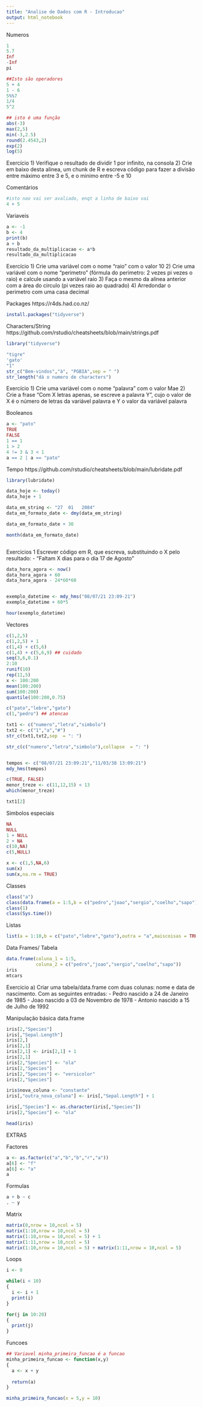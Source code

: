 ```yaml
---
title: "Analise de Dados com R - Introducao"
output: html_notebook
---
```


Numeros
```r
1
5.7
Inf
-Inf
pi
```


```r

##Isto são operadores
5 + 4
1 - 6
5%%7
1/4
5^2
```



```r

## isto é uma função
abs(-3)
max(2,5)
min(-3,2.5)
round(2.4543,2)
exp(2)
log(5)
```


Exercício
1) Verifique o resultado de dividir 1 por infinito, na consola
2) Crie em baixo desta alinea, um chunk de R e escreva código para fazer a divisão entre máximo entre 3 e 5, e o minimo entre -5 e 10 


Comentários
```r
#isto nao vai ser avaliado, enqt a linha de baixo vai
4 + 5 
```

Variaveis
```r
a <- -1
b <- 4
print(b)
a + b
resultado_da_multiplicacao <- a*b
resultado_da_multiplicacao
```

Exercício
1) Crie uma variável com o nome "raio" com o valor 10
2) Crie uma variável com o nome "perimetro" (fórmula do perimetro: 2 vezes pi vezes o raio) e calcule usando a variável raio
3) Faça o mesmo da alínea anterior com a área do circulo (pi vezes raio ao quadrado)
4) Arredondar o perimetro com uma casa decimal

Packages
https://r4ds.had.co.nz/
```r
install.packages("tidyverse")
```


Characters/String
https://github.com/rstudio/cheatsheets/blob/main/strings.pdf

```r
library("tidyverse")
```


```r
"tigre"
'gato'
"1"
str_c("Bem-vindos","à", "PGBIA",sep = " ")
str_length("dá o numero de characters")
```

Exercício 
1) Crie uma variável com o nome "palavra" com o valor Mae
2) Crie a frase "Com X letras apenas, se escreve a palavra Y", cujo o valor de X é o número de letras da variável palavra e Y o valor da variável palavra



Booleanos
```r
a <- "pato"
TRUE
FALSE
1 == 1
1 > 2
4 != 3 & 3 < 1
a == 2 | a == "pato"
```




Tempo
https://github.com/rstudio/cheatsheets/blob/main/lubridate.pdf
```r
library(lubridate)
```




```r
data_hoje <- today()
data_hoje + 1

data_em_string <- "27  01   2084"
data_em_formato_date <- dmy(data_em_string)

data_em_formato_date + 30

month(data_em_formato_date)



```

Exercicios 1
 Escrever código em R, que escreva, substituindo o X pelo resultado:
- "Faltam X dias para o dia 17 de Agosto"

```r
data_hora_agora <- now()
data_hora_agora + 60
data_hora_agora - 24*60*60


exemplo_datetime <- mdy_hms("08/07/21 23:09-21")
exemplo_datetime + 60*5

hour(exemplo_datetime)


```




Vectores
```r
c(1,2,5)
c(1,2,5) + 1
c(1,4) + c(5,6)
c(1,4) + c(5,6,9) ## cuidado
seq(3,6,0.1)
2:10
runif(10)
rep(11,5)
x <- 100:200
mean(100:200)
sum(100:200)
quantile(100:200,0.75)

c("pato","lebre","gato")
c(1,"pedro") ## atencao

txt1 <- c("numero","letra","simbolo") 
txt2 <- c("1","a","#") 
str_c(txt1,txt2,sep  = ": ")

str_c(c("numero","letra","simbolo"),collapse  = ": ")


tempos <- c("08/07/21 23:09:21","11/03/38 13:09:21")
mdy_hms(tempos)

c(TRUE, FALSE)
menor_treze <- c(11,12,15) < 13
which(menor_treze)

txt1[2]

```


Simbolos especiais
```r
NA 
NULL
1 + NULL
2 + NA
c(10,NA)
c(5,NULL)

x <- c(1,5,NA,6) 
sum(x)
sum(x,na.rm = TRUE)
```


Classes
```r
class("a")
class(data.frame(a = 1:5,b = c("pedro","joao","sergio","coelho","sapo")))
class(1)
class(Sys.time())
```

Listas
```r
list(a = 1:10,b = c("pato","lebre","gato"),outra = "a",maiscoisas = TRUE)
```


Data Frames/ Tabela
```r
data.frame(coluna_1 = 1:5,
           coluna_2 = c("pedro","joao","sergio","coelho","sapo"))
iris
mtcars
```

Exercicio 
a) Criar uma tabela/data.frame com duas colunas: nome e data de nascimento. Com as seguintes entradas:
- Pedro nascido a 24 de Janeiro de 1985 
- Joao nascido a 03 de Novembro de 1978
- Antonio nascido a 15 de Julho de 1992

Manipulação básica data.frame
```r
iris[2,"Species"]
iris[,"Sepal.Length"]
iris[2,]
iris[2,1]
iris[2,1] <- iris[2,1] + 1
iris[2,1]
iris[2,"Species"] <- "ola"
iris[2,"Species"]
iris[2,"Species"] <- "versicolor"
iris[2,"Species"]

iris$nova_coluna <- "constante"
iris[,"outra_nova_coluna"] <- iris[,"Sepal.Length"] + 1

iris[,"Species"] <- as.character(iris[,"Species"])
iris[2,"Species"] <- "ola"

head(iris)
```

EXTRAS

Factores
```r
a <- as.factor(c("a","b","b","r","a"))
a[6] <- "f"
a[6] <- "a"
a
```

Formulas
```r
a + b ~ c
. ~ y
```

Matrix
```r
matrix(0,nrow = 10,ncol = 5)
matrix(1:10,nrow = 10,ncol = 5)
matrix(1:10,nrow = 10,ncol = 5) + 1
matrix(1:11,nrow = 10,ncol = 5)
matrix(1:10,nrow = 10,ncol = 5) + matrix(1:11,nrow = 10,ncol = 5)
```



Loops
```r
i <- 0

while(i < 10)
{
  i <- i + 1
  print(i)
}

for(j in 10:20)
{
  print(j)
}

```


Funcoes
```r

## Variavel minha_primeira_funcao é a funcao
minha_primeira_funcao <- function(x,y)
{
  a <- x + y  
  
  return(a)
}

minha_primeira_funcao(x = 5,y = 10)



```
